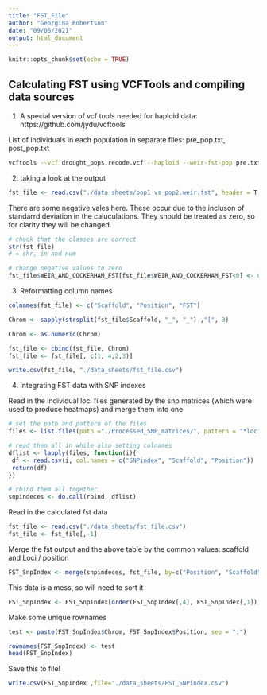 ```yaml
---
title: "FST_File"
author: "Georgina Robertson"
date: "09/06/2021"
output: html_document
---
```


```r
knitr::opts_chunk$set(echo = TRUE)
```

## Calculating FST using VCFTools and compiling data sources

1) A special version of vcf tools needed for haploid data:
https://github.com/jydu/vcftools

List of individuals in each population in separate files:
pre_pop.txt, post_pop.txt
```bash
vcftools --vcf drought_pops.recode.vcf --haploid --weir-fst-pop pre.txt --weir-fst-pop post.txt --out pop1_vs_pop2
```


2) taking a look at the output
```r
fst_file <- read.csv("./data_sheets/pop1_vs_pop2.weir.fst", header = T, sep = "\t")
```

There are some negative vales here. These occur due to the incluson of standarrd deviation in the caluculations. They should be treated as zero, so for clarity they will be changed.
```r
# check that the classes are correct
str(fst_file)
# = chr, in and num

# change negative values to zero
fst_file$WEIR_AND_COCKERHAM_FST[fst_file$WEIR_AND_COCKERHAM_FST<0] <- 0
```
3) Reformatting column names
```r
colnames(fst_file) <- c("Scaffold", "Position", "FST")

Chrom <- sapply(strsplit(fst_file$Scaffold, "_", "_") ,"[", 3)

Chrom <- as.numeric(Chrom)

fst_file <- cbind(fst_file, Chrom)
fst_file <- fst_file[, c(1, 4,2,3)]

write.csv(fst_file, "./data_sheets/fst_file.csv")
```

4) Integrating FST data with SNP indexes

Read in the individual loci files generated by the snp matrices (which were used to produce heatmaps) and merge them into one
```r
# set the path and pattern of the files 
files <- list.files(path ="./Processed_SNP_matrices/", pattern = "*loci.csv", full.names = T, recursive = T)

# read them all in while also setting colnames
dflist <- lapply(files, function(i){
 df <- read.csv(i, col.names = c("SNPindex", "Scaffold", "Position"))
 return(df)
})

# rbind them all together
snpindeces <- do.call(rbind, dflist)
```

Read in the calculated fst data
```r
fst_file <- read.csv("./data_sheets/fst_file.csv")
fst_file <- fst_file[,-1]
```

Merge the fst output and the above table by the common values: scaffold and Loci / position
```r
FST_SnpIndex <- merge(snpindeces, fst_file, by=c("Position", "Scaffold"))
```

This data is a mess, so will need to sort it
```r
FST_SnpIndex <- FST_SnpIndex[order(FST_SnpIndex[,4], FST_SnpIndex[,1]),]
```

Make some unique rownames
```r
test <- paste(FST_SnpIndex$Chrom, FST_SnpIndex$Position, sep = ":")

rownames(FST_SnpIndex) <- test
head(FST_SnpIndex)
```

Save this to file!
```r
write.csv(FST_SnpIndex ,file="./data_sheets/FST_SNPindex.csv")
```